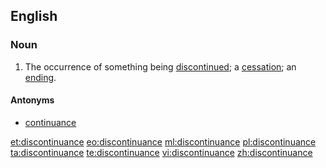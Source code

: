 ==English==
===Noun===
{{en-noun}}
# The occurrence of something being [[discontinue]]d; a [[cessation]]; an [[ending]].

====Antonyms====
* [[continuance]]

[[et:discontinuance]]
[[eo:discontinuance]]
[[ml:discontinuance]]
[[pl:discontinuance]]
[[ta:discontinuance]]
[[te:discontinuance]]
[[vi:discontinuance]]
[[zh:discontinuance]]